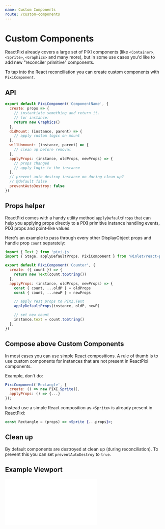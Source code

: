 ```yaml
---
name: Custom Components
route: /custom-components
---
```


# Custom Components

ReactPixi already covers a large set of PIXI components (like `<Container>`, `<Sprite>`, `<Graphics>` and many more), but in some use cases you'd like to add new "reconciler primitive" components.

To tap into the React reconciliation you can create custom components with `PixiComponent`.

## API

```jsx
export default PixiComponent('ComponentName', {
  create: props => {
    // instantiate something and return it.
    // for instance:
    return new Graphics()
  },
  didMount: (instance, parent) => {
    // apply custom logic on mount
  },
  willUnmount: (instance, parent) => {
    // clean up before removal
  },
  applyProps: (instance, oldProps, newProps) => {
    // props changed
    // apply logic to the instance
  },
  // prevent auto destroy instance on during clean up?
  // @default false
  preventAutoDestroy: false
})
```

## Props helper

ReactPixi comes with a handy utility method `applyDefaultProps` that can help you applying props directly to a PIXI
primitive instance handling events, PIXI props and point-like values.

Here's an example to pass through every other DisplayObject props and handle prop `count` separately:

```jsx
import { Text } from 'pixi.js'
import { Stage, applyDefaultProps, PixiComponent } from '@inlet/react-pixi'

export default PixiComponent('Counter', {
  create: ({ count }) => {
    return new Text(count.toString())
  },
  applyProps: (instance, oldProps, newProps) => {
    const { count, ...oldP } = oldProps
    const { count, ...newP } = newProps

    // apply rest props to PIXI.Text
    applyDefaultProps(instance, oldP, newP)

    // set new count
    instance.text = count.toString()
  },
})
```

## Compose above Custom Components

In most cases you can use simple React compositions. A rule of thumb is to use custom components for instances that are not present in ReactPixi components.

Example, don't do:

```jsx
PixiComponent('Rectangle', {
  create: () => new PIXI.Sprite(),
  applyProps: () => {...}
});
```

Instead use a simple React composition as `<Sprite>` is already present in ReactPixi:

```jsx
const Rectangle = (props) => <Sprite {...props}>;
```

## Clean up

By default components are destroyed at clean up (during reconciliation). To prevent this you can set `preventAutoDestroy` to `true`.

## Example Viewport

<iframe
  height={650}
  scrolling="no"
  title="Rope"
  src="//codepen.io/inlet/embed/yLVmPWv/?height=500&theme-id=33987&default-tab=result&embed-version=2"
  frameBorder="no"
  allowFullScreen={true}
  style={{ width: '100%' }}
/>

## Example Particle Emitter

<iframe
  height={650}
  scrolling="no"
  title="Rope"
  src="//codepen.io/inlet/embed/feddc8fa71e3b5afc6c3e4eda9cc83df/?height=500&theme-id=33987&default-tab=result&embed-version=2"
  frameBorder="no"
  allowFullScreen={true}
  style={{ width: '100%' }}
/>
